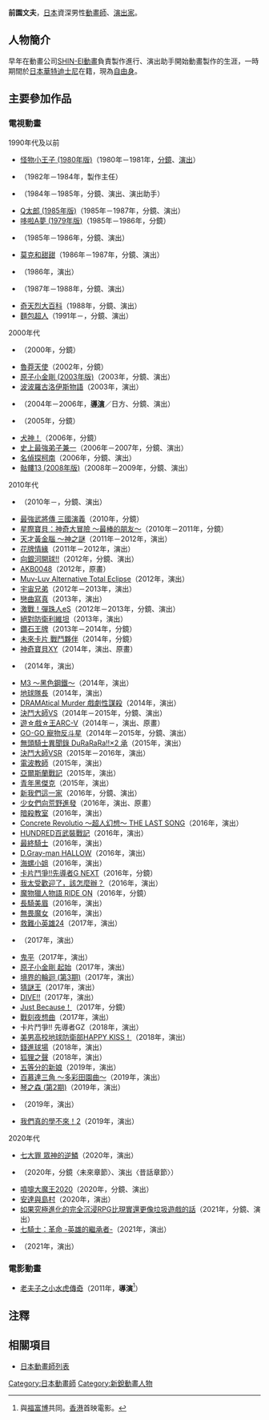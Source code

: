 {{multiple issues|
{{Notability Unreferenced|time=2016-12-09T07:36:25+00:00}}
{{Primarysources|time=2016-12-09T07:36:25+00:00}}
}}
{{noteTA|G1=Anime}}
{{Japanese|japanese=前園 文夫|kana=まえぞの ふみお|romaji=Maezono Fumio}}
'''前園文夫'''{{bd|||}}，[[日本|日本]]資深男性[[動畫師|動畫師]]、[[戲劇|演出家]]。

== 人物簡介 ==
早年在動畫公司[[SHIN-EI動畫|SHIN-EI動畫]]負責製作進行、演出助手開始動畫製作的生涯，一時期間於[[華特迪士尼公司|日本華特迪士尼]]在籍，現為[[自由職業|自由身]]。

== 主要參加作品 ==
=== 電視動畫 ===
; 1990年代及以前
* [[怪物小王子_(朝日電視台版)|怪物小王子 (1980年版)]]（1980年－1981年，[[分鏡|分鏡]]、[[戲劇|演出]]）
* {{link-ja|阿福 (漫畫)|フクちゃん|阿福}}（1982年－1984年，製作主任）
* {{link-ja|怪貓豬油糕|オヨネコぶーにゃん}}（1984年－1985年，分鏡、演出、演出助手）
* [[Q太郎|Q太郎 (1985年版)]]（1985年－1987年，分鏡、演出）
* [[哆啦A夢_(1979年電視動畫)|哆啦A夢 (1979年版)]]（1985年－1986年，分鏡）
* {{link-ja|高校！奇面組|ハイスクール!奇面組}}（1985年－1986年，分鏡、演出）
* [[莫克和甜甜|莫克和甜甜]]（1986年－1987年，分鏡、演出）
* {{link-ja|機器人阿丁|ロボタン|機器人阿丁 (1986年版)}}（1986年，演出）
* {{link-ja|之後頓珍漢|ついでにとんちんかん}}（1987年－1988年，分鏡、演出）
* [[奇天烈大百科|奇天烈大百科]]（1988年，分鏡、演出）
* [[麵包超人|麵包超人]]（1991年－，分鏡、演出）

; 2000年代
* {{link-ja|仙魔大戰2000|ビックリマン2000}}（2000年，分鏡）
* [[魯莽天使|魯莽天使]]（2002年，分鏡）
* [[鐵臂阿童木_(2003年動畫)|原子小金剛 (2003年版)]]（2003年，分鏡、演出）
* [[波波羅古洛伊斯物語|波波羅古洛伊斯物語]]（2003年，演出）
* {{link-en|超級戰猴|Super Robot Monkey Team Hyperforce Go!}}（2004年－2006年，'''[[導演|導演]]'''／日方、分鏡、演出）
* {{link-ja|Gallery Fake|ギャラリーフェイク}}（2005年，分鏡）
* [[犬神！|犬神！]]（2006年，分鏡）
* [[史上最強弟子兼一|史上最強弟子兼一]]（2006年－2007年，分鏡、演出）
* [[名偵探柯南_(動畫)|名偵探柯南]]（2006年，分鏡、演出）
* [[骷髏13|骷髏13 (2008年版)]]（2008年－2009年，分鏡、演出）

; 2010年代
* {{link-ja|花樣河童|はなかっぱ}}（2010年－，分鏡、演出）
* [[三國演義_(動畫)|最強武將傳 三國演義]]（2010年，分鏡）
* [[星際寶貝：神奇大冒險|星際寶貝：神奇大冒險 ～最棒的朋友～]]（2010年－2011年，分鏡）
* [[天才黃金腦～神之謎|天才黃金腦 ～神之謎]]（2011年－2012年，演出）
* [[花牌情緣|花牌情緣]]（2011年－2012年，演出）
* [[向銀河開球|向銀河開球!!]]（2012年，分鏡、演出）
* [[AKB0048|AKB0048]]（2012年，原畫）
* [[Muv-Luv_Alternative_Total_Eclipse|Muv-Luv Alternative Total Eclipse]]（2012年，演出）
* [[宇宙兄弟|宇宙兄弟]]（2012年－2013年，演出）
* [[戀曲寫真|戀曲寫真]]（2013年，演出）
* [[激戰！彈珠人eS|激戰！彈珠人eS]]（2012年－2013年，分鏡、演出）
* [[絕對防衛利維坦|絕對防衛利維坦]]（2013年，演出）
* [[鑽石王牌|鑽石王牌]]（2013年－2014年，分鏡）
* [[未來卡片_戰鬥夥伴|未來卡片 戰鬥夥伴]]（2014年，分鏡）
* [[神奇寶貝XY|神奇寶貝XY]]（2014年，演出、原畫）
* {{link-ja|英雄銀行|ヒーローバンク}}（2014年，演出）
* [[M3～其為黑鋼～|M3 ～黑色鋼鐵～]]（2014年，演出）
* [[地球隊長|地球隊長]]（2014年，演出）
* [[戲劇性謀殺|DRAMAtical Murder 戲劇性謀殺]]（2014年，演出）
* [[決鬥大師|決鬥大師VS]]（2014年－2015年，分鏡、演出）
* [[遊戲王ARC-V|遊☆戲☆王ARC-V]]（2014年－，演出、原畫）
* [[寵物反斗星|GO-GO 寵物反斗星]]（2014年－2015年，分鏡、演出）
* [[無頭騎士異聞錄_DuRaRaRa!!|無頭騎士異聞錄 DuRaRaRa!!×2 承]]（2015年，演出）
* [[決鬥大師|決鬥大師VSR]]（2015年－2016年，演出）
* [[電波教師|電波教師]]（2015年，演出）
* [[亞爾斯蘭戰記|亞爾斯蘭戰記]]（2015年，演出）
* [[青年黑傑克|青年黑傑克]]（2015年，演出）
* [[我們這一家|新我們這一家]]（2016年，分鏡、演出）
* [[少女們向荒野進發|少女們向荒野進發]]（2016年，演出、原畫）
* [[暗殺教室|暗殺教室]]（2016年，演出）
* [[Concrete_Revolutio～超人幻想～|Concrete Revolutio ～超人幻想～ THE LAST SONG]]（2016年，演出）
* [[HUNDRED百武裝戰記|HUNDRED百武裝戰記]]（2016年，演出）
* [[最終騎士|最終騎士]]（2016年，演出）
* [[驅魔少年|D.Gray-man HALLOW]]（2016年，演出）
* [[海螺小姐|海螺小姐]]（2016年，演出）
* [[卡片戰鬥先導者|卡片鬥爭!!先導者G NEXT]]（2016年，分鏡）
* [[我太受歡迎了，該怎麼辦？|我太受歡迎了，該怎麼辦？]]（2016年，演出）
* [[魔物獵人系列|魔物獵人物語 RIDE ON]]（2016年，分鏡）
* [[長騎美眉|長騎美眉]]（2016年，演出）
* [[強襲魔女|無畏魔女]]（2016年，演出）
* [[救難小英雄24|救難小英雄24]]（2017年，演出）
* {{link-ja|TRICKSTER -來自江戶川亂步「少年偵探團」-|TRICKSTER -江戸川乱歩「少年探偵団」より-}}（2017年，演出）
* [[鬼平犯科帳|鬼平]]（2017年，演出）
* [[阿童木起源|原子小金剛 起始]]（2017年，演出）
* [[境界的輪迴|境界的輪迴 (第3期)]]（2017年，演出）
* [[猜謎王|猜謎王]]（2017年，演出）
* [[跳水男孩|DIVE!!]]（2017年，演出）
* [[Just_Because!|Just Because！]]（2017年，分鏡）
* [[戰刻夜想曲|戰刻夜想曲]]（2017年，演出）
* 卡片鬥爭!! 先導者GZ（2018年，演出）
* [[美男高校地球防衛部HAPPY_KISS！|美男高校地球防衛部HAPPY KISS！]]（2018年，演出）
* [[錢進球場|錢進球場]]（2018年，演出）
* [[狐狸之聲|狐狸之聲]]（2018年，演出）
* [[五等分的新娘|五等分的新娘]]（2019年，演出）
* [[百慕達三角～多彩田園曲～|百慕達三角 ～多彩田園曲～]]（2019年，演出）
* [[琴之森|琴之森 (第2期)]]（2019年，演出）
* {{link-ja|戀愛幕末男友～在時空的彼方盛開之戀～|恋愛幕末カレシ〜時の彼方で花咲く恋〜|BAKUMATSU CRISIS}}（2019年，演出）
* [[我們真的學不來！|我們真的學不來！2]]（2019年，演出）

; 2020年代
* [[七大罪_(漫畫)|七大罪 眾神的逆鱗]]（2020年，演出）
* {{link-ja|Asatir 未來的傳說故事|アサティール 未来の昔ばなし}}（2020年，分鏡〈未來章節〉、演出〈昔話章節〉）
* [[噴嚏大魔王|噴嚏大魔王2020]]（2020年，分鏡、演出）
* [[安達與島村|安達與島村]]（2020年，演出）
* [[如果究極進化的完全沉浸RPG比現實還更像垃圾遊戲的話|如果究極進化的完全沉浸RPG比現實還更像垃圾遊戲的話]]（2021年，分鏡、演出）
* [[七騎士|七騎士：革命 -英雄的繼承者-]]（2021年，演出）
* {{link-ja|MARS RED|MARS RED}}（2021年，演出）

=== 電影動畫 ===
* [[老夫子之小水虎傳奇|老夫子之小水虎傳奇]]（2011年，'''導演'''<ref group="注">與[[福富博|福富博]]共同。[[香港|香港]]首映電影。</ref>）

== 注釋 ==
{{reflist|group="注"}}

== 相關項目 ==
* [[日本動畫師列表|日本動畫師列表]]

{{DEFAULTSORT:Maezono Fumio}}
[[Category:日本動畫師|Category:日本動畫師]]
[[Category:新銳動畫人物|Category:新銳動畫人物]]